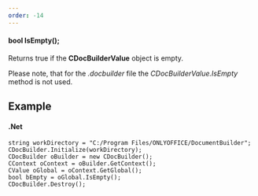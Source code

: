 ```yaml
---
order: -14
---
```

#### bool IsEmpty();

Returns true if the **CDocBuilderValue** object is empty.

Please note, that for the *.docbuilder* file the *CDocBuilderValue.IsEmpty* method is not used.

## Example

#### .Net

```
string workDirectory = "C:/Program Files/ONLYOFFICE/DocumentBuilder";
CDocBuilder.Initialize(workDirectory);
CDocBuilder oBuilder = new CDocBuilder();
CContext oContext = oBuilder.GetContext();
CValue oGlobal = oContext.GetGlobal();
bool bEmpty = oGlobal.IsEmpty();
CDocBuilder.Destroy();
```
